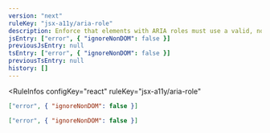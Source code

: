 ```yaml
---
version: "next"
ruleKey: "jsx-a11y/aria-role"
description: Enforce that elements with ARIA roles must use a valid, non-abstract ARIA role
jsEntry: ["error", { "ignoreNonDOM": false }]
previousJsEntry: null
tsEntry: ["error", { "ignoreNonDOM": false }]
previousTsEntry: null
history: []
---
```


<RuleInfos 
  configKey="react" 
  ruleKey="jsx-a11y/aria-role" 
>

```json
["error", { "ignoreNonDOM": false }]
```

```json
["error", { "ignoreNonDOM": false }]
```

</RuleInfos>
